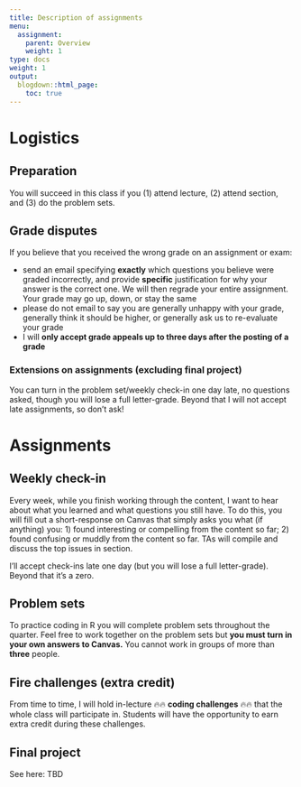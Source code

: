 ```yaml
---
title: Description of assignments
menu:
  assignment:
    parent: Overview
    weight: 1
type: docs
weight: 1
output:
  blogdown::html_page:
    toc: true
---
```



# Logistics


## Preparation

You will succeed in this class if you (1) attend lecture, (2) attend section, and (3) do the problem sets.

## Grade disputes

If you believe that you received the wrong grade on an assignment or exam:

-   send an email specifying **exactly** which questions you believe were graded incorrectly, and provide **specific** justification for why your answer is the correct one. We will then regrade your entire assignment. Your grade may go up, down, or stay the same
-   please do not email to say you are generally unhappy with your grade, generally think it should be higher, or generally ask us to re-evaluate your grade
-   I will **only accept grade appeals up to three days after the posting of a grade**


### Extensions on assignments (excluding final project)

You can turn in the problem set/weekly check-in one day late, no questions asked, though you will lose a full letter-grade. Beyond that I will not accept late assignments, so don't ask!


# Assignments


## Weekly check-in

Every week, while you finish working through the content, I want to hear about what you learned and what questions you still have. To do this, you will fill out a short-response on Canvas that simply asks you what (if anything) you: 1) found interesting or compelling from the content so far; 2) found confusing or muddly from the content so far. TAs will compile and discuss the top issues in section.

I'll accept check-ins late one day (but you will lose a full letter-grade). Beyond that it's a zero.

## Problem sets

To practice coding in R you will complete problem sets throughout the quarter. Feel free to work together on the problem sets but **you must turn in your own answers to Canvas.** You cannot work in groups of more than **three** people.


## Fire challenges (**extra credit**)

From time to time, I will hold in-lecture 🔥🔥 **coding challenges** 🔥🔥 that the whole class will participate in. Students will have the opportunity to earn extra credit during these challenges. 


## Final project

See here: TBD
